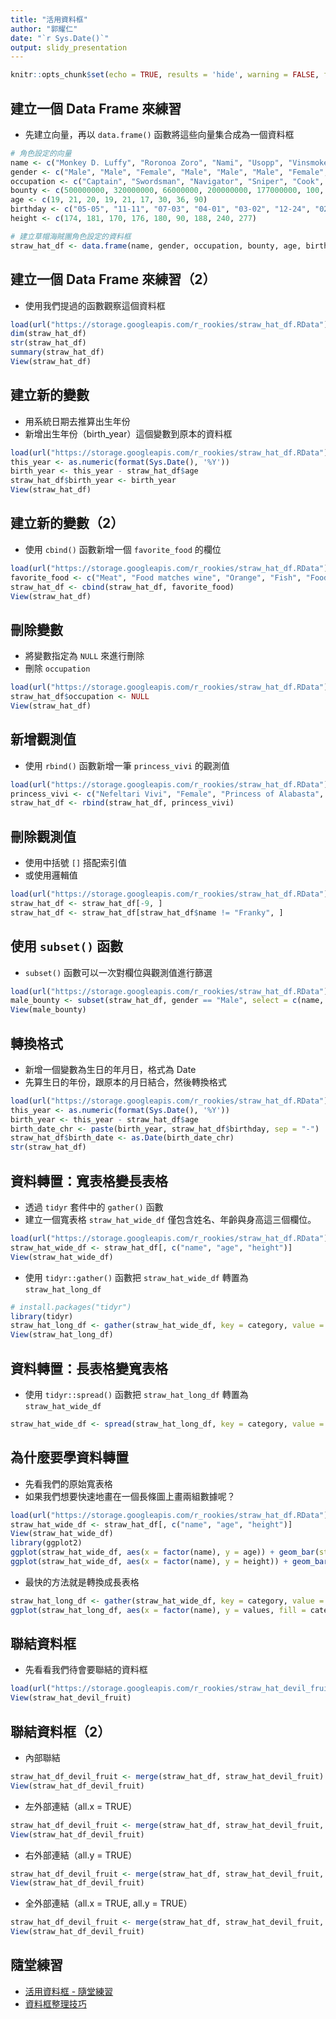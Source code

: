 ```yaml
---
title: "活用資料框"
author: "郭耀仁"
date: "`r Sys.Date()`"
output: slidy_presentation
---
```


```r
knitr::opts_chunk$set(echo = TRUE, results = 'hide', warning = FALSE, fig.show = 'hide')
```

## 建立一個 Data Frame 來練習

- 先建立向量，再以 `data.frame()` 函數將這些向量集合成為一個資料框

```r
# 角色設定的向量
name <- c("Monkey D. Luffy", "Roronoa Zoro", "Nami", "Usopp", "Vinsmoke Sanji", "Tony Tony Chopper", "Nico Robin", "Franky", "Brook")
gender <- c("Male", "Male", "Female", "Male", "Male", "Male", "Female", "Male", "Male")
occupation <- c("Captain", "Swordsman", "Navigator", "Sniper", "Cook", "Doctor", "Archaeologist", "Shipwright", "Musician")
bounty <- c(500000000, 320000000, 66000000, 200000000, 177000000, 100, 130000000, 94000000, 83000000)
age <- c(19, 21, 20, 19, 21, 17, 30, 36, 90)
birthday <- c("05-05", "11-11", "07-03", "04-01", "03-02", "12-24", "02-06", "03-09", "04-03")
height <- c(174, 181, 170, 176, 180, 90, 188, 240, 277)

# 建立草帽海賊團角色設定的資料框
straw_hat_df <- data.frame(name, gender, occupation, bounty, age, birthday, height)
```

## 建立一個 Data Frame 來練習（2）

- 使用我們提過的函數觀察這個資料框

```r
load(url("https://storage.googleapis.com/r_rookies/straw_hat_df.RData"))
dim(straw_hat_df)
str(straw_hat_df)
summary(straw_hat_df)
View(straw_hat_df)
```

## 建立新的變數

- 用系統日期去推算出生年份
- 新增出生年份（birth_year）這個變數到原本的資料框

```r
load(url("https://storage.googleapis.com/r_rookies/straw_hat_df.RData"))
this_year <- as.numeric(format(Sys.Date(), '%Y'))
birth_year <- this_year - straw_hat_df$age
straw_hat_df$birth_year <- birth_year
View(straw_hat_df)
```

## 建立新的變數（2）

- 使用 `cbind()` 函數新增一個 `favorite_food` 的欄位

```r
load(url("https://storage.googleapis.com/r_rookies/straw_hat_df.RData"))
favorite_food <- c("Meat", "Food matches wine", "Orange", "Fish", "Food matches black tea", "Sweets", "Food matches coffee", "Food matches coke", "Milk")
straw_hat_df <- cbind(straw_hat_df, favorite_food)
View(straw_hat_df)
```

## 刪除變數

- 將變數指定為 `NULL` 來進行刪除
- 刪除 `occupation`

```r
load(url("https://storage.googleapis.com/r_rookies/straw_hat_df.RData"))
straw_hat_df$occupation <- NULL
View(straw_hat_df)
```

## 新增觀測值

- 使用 `rbind()` 函數新增一筆 `princess_vivi` 的觀測值

```r
load(url("https://storage.googleapis.com/r_rookies/straw_hat_df.RData"))
princess_vivi <- c("Nefeltari Vivi", "Female", "Princess of Alabasta", NA, 18, "02-02", NA)
straw_hat_df <- rbind(straw_hat_df, princess_vivi)
```

## 刪除觀測值

- 使用中括號 `[]` 搭配索引值
- 或使用邏輯值

```r
load(url("https://storage.googleapis.com/r_rookies/straw_hat_df.RData"))
straw_hat_df <- straw_hat_df[-9, ] 
straw_hat_df <- straw_hat_df[straw_hat_df$name != "Franky", ]
```

## 使用 `subset()` 函數

- `subset()` 函數可以一次對欄位與觀測值進行篩選

```r
load(url("https://storage.googleapis.com/r_rookies/straw_hat_df.RData"))
male_bounty <- subset(straw_hat_df, gender == "Male", select = c(name, gender, bounty))
View(male_bounty)
```

## 轉換格式

- 新增一個變數為生日的年月日，格式為 Date
- 先算生日的年份，跟原本的月日結合，然後轉換格式

```r
load(url("https://storage.googleapis.com/r_rookies/straw_hat_df.RData"))
this_year <- as.numeric(format(Sys.Date(), '%Y'))
birth_year <- this_year - straw_hat_df$age
birth_date_chr <- paste(birth_year, straw_hat_df$birthday, sep = "-")
straw_hat_df$birth_date <- as.Date(birth_date_chr)
str(straw_hat_df)
```

## 資料轉置：寬表格變長表格

- 透過 `tidyr` 套件中的 `gather()` 函數
- 建立一個寬表格 `straw_hat_wide_df` 僅包含姓名、年齡與身高這三個欄位。

```r
load(url("https://storage.googleapis.com/r_rookies/straw_hat_df.RData"))
straw_hat_wide_df <- straw_hat_df[, c("name", "age", "height")]
View(straw_hat_wide_df)
```

- 使用 `tidyr::gather()` 函數把 `straw_hat_wide_df` 轉置為 `straw_hat_long_df`

```r
# install.packages("tidyr")
library(tidyr)
straw_hat_long_df <- gather(straw_hat_wide_df, key = category, value = values, age, height)
View(straw_hat_long_df)
```

## 資料轉置：長表格變寬表格

- 使用 `tidyr::spread()` 函數把 `straw_hat_long_df` 轉置為 `straw_hat_wide_df`

```r
straw_hat_wide_df <- spread(straw_hat_long_df, key = category, value = values)
```

## 為什麼要學資料轉置

- 先看我們的原始寬表格
- 如果我們想要快速地畫在一個長條圖上畫兩組數據呢？

```r
load(url("https://storage.googleapis.com/r_rookies/straw_hat_df.RData"))
straw_hat_wide_df <- straw_hat_df[, c("name", "age", "height")]
View(straw_hat_wide_df)
library(ggplot2)
ggplot(straw_hat_wide_df, aes(x = factor(name), y = age)) + geom_bar(stat = "identity")
ggplot(straw_hat_wide_df, aes(x = factor(name), y = height)) + geom_bar(stat = "identity")
```

- 最快的方法就是轉換成長表格

```r
straw_hat_long_df <- gather(straw_hat_wide_df, key = category, value = values, age, height)
ggplot(straw_hat_long_df, aes(x = factor(name), y = values, fill = category)) + geom_bar(stat = "identity", position = "dodge")
```

## 聯結資料框

- 先看看我們待會要聯結的資料框

```r
load(url("https://storage.googleapis.com/r_rookies/straw_hat_devil_fruit.RData"))
View(straw_hat_devil_fruit)
```

## 聯結資料框（2）

- 內部聯結

```r
straw_hat_df_devil_fruit <- merge(straw_hat_df, straw_hat_devil_fruit)
View(straw_hat_df_devil_fruit)
```

- 左外部連結（all.x = TRUE）

```r
straw_hat_df_devil_fruit <- merge(straw_hat_df, straw_hat_devil_fruit, all.x = TRUE)
View(straw_hat_df_devil_fruit)
```

- 右外部連結（all.y = TRUE）

```r
straw_hat_df_devil_fruit <- merge(straw_hat_df, straw_hat_devil_fruit, all.y = TRUE)
View(straw_hat_df_devil_fruit)
```

- 全外部連結（all.x = TRUE, all.y = TRUE）

```r
straw_hat_df_devil_fruit <- merge(straw_hat_df, straw_hat_devil_fruit, all.x = TRUE, all.y = TRUE)
View(straw_hat_df_devil_fruit)
```

## 隨堂練習

- [活用資料框 - 隨堂練習](https://yaojenkuo.github.io/r_rookies/ch7_exercise)
- [資料框整理技巧](https://www.datacamp.com/community/open-courses/%E8%B3%87%E6%96%99%E6%A1%86%E6%95%B4%E7%90%86%E6%8A%80%E5%B7%A7#gs.lmgdhpc)